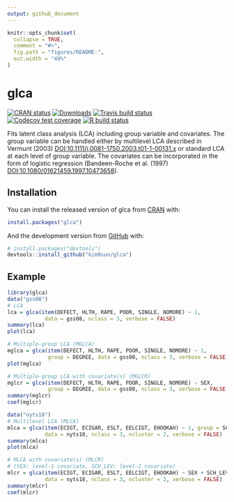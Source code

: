 ```yaml
---
output: github_document
---
```


<!-- README.md is generated from README.Rmd. Please edit that file -->

```r
knitr::opts_chunk$set(
  collapse = TRUE,
  comment = "#>", 
  fig.path = "figures/README-",
  out.width = "49%"
)
```

# glca
<!-- badges: start -->
[![CRAN status](https://www.r-pkg.org/badges/version/glca)](https://CRAN.R-project.org/package=glca)
[![Downloads](https://cranlogs.r-pkg.org/badges/grand-total/glca?color=blue)](https://r-pkg.org/pkg/glca)
[![Travis build status](https://travis-ci.com/kim0sun/glca.svg?branch=master)](https://travis-ci.com/kim0sun/glca)
[![Codecov test coverage](https://codecov.io/gh/kim0sun/glca/branch/master/graph/badge.svg)](https://codecov.io/gh/kim0sun/glca?branch=master)
[![R build status](https://github.com/kim0sun/glca/workflows/R-CMD-check/badge.svg)](https://github.com/kim0sun/glca/actions)
<!-- badges: end -->

Fits latent class analysis (LCA) including group variable and covariates. 
The group variable can be handled either by multilevel LCA described in Vermunt (2003) <DOI:10.1111/j.0081-1750.2003.t01-1-00131.x> or standard LCA at each level of group variable. 
The covariates can be incorporated in the form of logistic regression (Bandeen-Roche et al. (1997) <DOI:10.1080/01621459.1997.10473658>).

## Installation

You can install the released version of glca from [CRAN](https://CRAN.R-project.org) with:

``` r
install.packages("glca")
```

And the development version from [GitHub](https://github.com/) with:

``` r
# install.packages("devtools")
devtools::install_github("kim0sun/glca")
```
## Example

```r
library(glca)
data("gss08")
# LCA
lca = glca(item(DEFECT, HLTH, RAPE, POOR, SINGLE, NOMORE) ~ 1,
            data = gss08, nclass = 3, verbose = FALSE)
summary(lca)
plot(lca)

# Multiple-group LCA (MGLCA)
mglca = glca(item(DEFECT, HLTH, RAPE, POOR, SINGLE, NOMORE) ~ 1,
             group = DEGREE, data = gss08, nclass = 3, verbose = FALSE)
plot(mglca)

# Multiple-group LCA with covariate(s) (MGLCR)
mglcr = glca(item(DEFECT, HLTH, RAPE, POOR, SINGLE, NOMORE) ~ SEX,
             group = DEGREE, data = gss08, nclass = 3, verbose = FALSE)
summary(mglcr)
coef(mglcr)

data("nyts18")
# Multilevel LCA (MLCA)
mlca = glca(item(ECIGT, ECIGAR, ESLT, EELCIGT, EHOOKAH) ~ 1, group = SCH_ID, 
            data = nyts18, nclass = 3, ncluster = 2, verbose = FALSE)
summary(mlca)
plot(mlca)

# MLCA with covariate(s) (MLCR)
# (SEX: level-1 covariate, SCH_LEV: level-2 covariate)
mlcr = glca(item(ECIGT, ECIGAR, ESLT, EELCIGT, EHOOKAH) ~ SEX + SCH_LEV, group = SCH_ID,
            data = nyts18, nclass = 3, ncluster = 2, verbose = FALSE)
summary(mlcr)
coef(mlcr)
```


